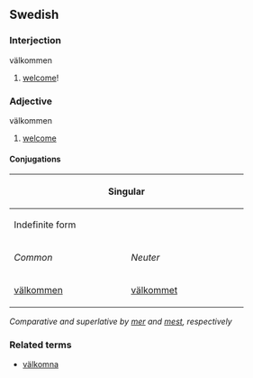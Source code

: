 ==Swedish==
===Interjection===
;välkommen
#[[welcome]]!
===Adjective===
;välkommen
#[[welcome]]
====Conjugations====
{| border=1 cellspacing=0 
|- bgcolor="#FFFFF0" align=center
! colspan=4 width=400 | Singular
! rowspan=3 width=100 | Plural
|- bgcolor="#FFFFF0" align=center
! colspan=2 width=200 | Indefinite form
! colspan=2 width=200 | Definite form
|- bgcolor="#FFFFF0" align=center
| width=100 | ''Common''
| width=100 | ''Neuter''
| width=100 | ''Sexus maskuline''
| width=100 | ''Other sexus''
|- align=center
| [[välkommen]]
| [[välkommet]]
| 
| [[välkomna]]
| [[välkomna]]
|}
''Comparative and superlative by [[mer]] and [[mest]], respectively''
===Related terms===
*[[välkomna#verb|välkomna]]